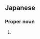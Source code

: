 ==Japanese==
{{ja-kanjitab|実|絵|子}}

===Proper noun===
{{ja-pos|proper|みえこ}}

# {{given name|female|lang=ja|sort=みえこ}}